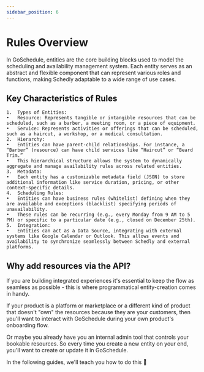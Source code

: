 ```yaml
---
sidebar_position: 6
---
```


# Rules Overview

In GoSchedule, entities are the core building blocks used to model the scheduling and availability management system. Each entity serves as an abstract and flexible component that can represent various roles and functions, making Schedly adaptable to a wide range of use cases.

## Key Characteristics of Rules

	1.	Types of Entities:
	•	Resource: Represents tangible or intangible resources that can be scheduled, such as a barber, a meeting room, or a piece of equipment.
	•	Service: Represents activities or offerings that can be scheduled, such as a haircut, a workshop, or a medical consultation.
	2.	Hierarchy:
	•	Entities can have parent-child relationships. For instance, a “Barber” (resource) can have child services like “Haircut” or “Beard Trim.”
	•	This hierarchical structure allows the system to dynamically aggregate and manage availability rules across related entities.
	3.	Metadata:
	•	Each entity has a customizable metadata field (JSON) to store additional information like service duration, pricing, or other context-specific details.
	4.	Scheduling Rules:
	•	Entities can have business rules (whitelist) defining when they are available and exceptions (blacklist) specifying periods of unavailability.
	•	These rules can be recurring (e.g., every Monday from 9 AM to 5 PM) or specific to a particular date (e.g., closed on December 25th).
	5.	Integration:
	•	Entities can act as a Data Source, integrating with external systems like Google Calendar or Outlook. This allows events and availability to synchronize seamlessly between Schedly and external platforms.

## Why add resources via the API?

If you are building integrated experiences it's essential to keep the flow as seamless as possible - this is where programmatical entity-creation comes in handy.

If your product is a platform or marketplace or a different kind of product that doesn't "own" the resources because they are your customers, then you'll want to interact with GoSchedule during your own product's onboarding flow.

Or maybe you already have you an internal admin tool that controls your bookable resources. So every time you create a new entity on your end, you'll want to create or update it in GoSchedule.

In the following guides, we'll teach you how to do this 🙏

